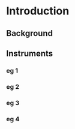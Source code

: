 # Introduction {.unnumbered}

## Background


## Instruments

::: panel-tabset
### eg 1



### eg 2



### eg 3



### eg 4


:::

